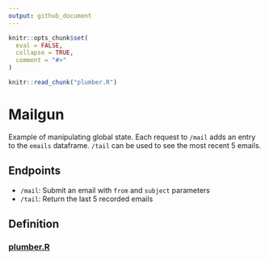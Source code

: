 ```yaml
---
output: github_document
---
```


<!-- README.md is generated from README.Rmd. Please edit that file -->

```r
knitr::opts_chunk$set(
  eval = FALSE,
  collapse = TRUE,
  comment = "#>"
)

knitr::read_chunk("plumber.R")
```

# Mailgun

Example of manipulating global state. Each request to `/mail` adds an entry to
the `emails` dataframe. `/tail` can be used to see the most recent 5 emails.

## Endpoints

-   `/mail`: Submit an email with `from` and `subject` parameters
-   `/tail`: Return the last 5 recorded emails

## Definition

### [plumber.R](plumber.R)

```r
```
